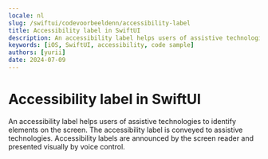 ```yaml
---
locale: nl
slug: /swiftui/codevoorbeeldenn/accessibility-label
title: Accessibility label in SwiftUI
description: An accessibility label helps users of assistive technologies to identify elements on the screen.
keywords: [iOS, SwiftUI, accessibility, code sample]
authors: [yurii]
date: 2024-07-09
---
```


# Accessibility label in SwiftUI

An accessibility label helps users of assistive technologies to identify elements on the screen. The accessibility label is conveyed to assistive technologies. Accessibility labels are announced by the screen reader and presented visually by voice control.

<CodeSample id="accessibility-label" platform="swiftui" locale="nl"/>
